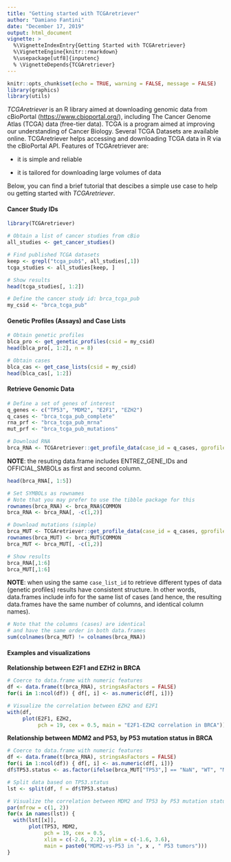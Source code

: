 ```yaml
---
title: "Getting started with TCGAretriever"
author: "Damiano Fantini"
date: "December 17, 2019"
output: html_document
vignette: >
  %\VignetteIndexEntry{Getting Started with TCGAretriever}
  %\VignetteEngine{knitr::rmarkdown}
  %\usepackage[utf8]{inputenc}
  % \VignetteDepends{TCGAretriever}
---
```


```r
knitr::opts_chunk$set(echo = TRUE, warning = FALSE, message = FALSE)
library(graphics)
library(utils)
```

*TCGAretriever* is an R library aimed at downloading genomic data from cBioPortal (<https://www.cbioportal.org/>), including The Cancer Genome Atlas (TCGA) data (free-tier data). TCGA is a program aimed at improving our understanding of Cancer Biology. Several TCGA Datasets are available online. TCGAretriever helps accessing and downloading TCGA data in R via the cBioPortal API. Features of TCGAretriever are: 

- it is simple and reliable 

- it is tailored for downloading large volumes of data

Below, you can find a brief tutorial that descibes a simple use case to help ou getting started with *TCGAretriever*.

#### Cancer Study IDs

```r
library(TCGAretriever)

# Obtain a list of cancer studies from cBio
all_studies <- get_cancer_studies()

# Find published TCGA datasets
keep <- grepl("tcga_pub$", all_studies[,1])
tcga_studies <- all_studies[keep, ]

# Show results
head(tcga_studies[, 1:2])
```

```r
# Define the cancer study id: brca_tcga_pub
my_csid <- "brca_tcga_pub"
```

#### Genetic Profiles (Assays) and Case Lists

```r
# Obtain genetic profiles
blca_pro <- get_genetic_profiles(csid = my_csid)
head(blca_pro[, 1:2], n = 8)
```

```r
# Obtain cases 
blca_cas <- get_case_lists(csid = my_csid)
head(blca_cas[, 1:2])
```

#### Retrieve Genomic Data

```r
# Define a set of genes of interest
q_genes <- c("TP53", "MDM2", "E2F1", "EZH2")
q_cases <- "brca_tcga_pub_complete"
rna_prf <- "brca_tcga_pub_mrna"
mut_prf <- "brca_tcga_pub_mutations"

# Download RNA
brca_RNA <- TCGAretriever::get_profile_data(case_id = q_cases, gprofile_id = rna_prf, glist = q_genes)
```

**NOTE**: the resuting data.frame includes ENTREZ_GENE_IDs and OFFICIAL_SMBOLs as first and second column.

```r
head(brca_RNA[, 1:5])
```

```r
# Set SYMBOLs as rownames
# Note that you may prefer to use the tibble package for this
rownames(brca_RNA) <- brca_RNA$COMMON
brca_RNA <- brca_RNA[, -c(1,2)]

# Download mutations (simple)
brca_MUT <- TCGAretriever::get_profile_data(case_id = q_cases, gprofile_id = mut_prf, glist = q_genes)
rownames(brca_MUT) <- brca_MUT$COMMON
brca_MUT <- brca_MUT[, -c(1,2)]

# Show results
brca_RNA[,1:6]
brca_MUT[,1:6]
```

**NOTE**: when using the same `case_list_id` to retrieve different types of data (genetic profiles) results have consistent structure. In other words, data.frames include info for the same list of cases (and hence, the resulting data.frames have the same number of columns, and identical column names).  

```r
# Note that the columns (cases) are identical 
# and have the same order in both data.frames
sum(colnames(brca_MUT) != colnames(brca_RNA))
```

#### Examples and visualizations

**Relationship between E2F1 and EZH2 in BRCA**

```r
# Coerce to data.frame with numeric features 
df <- data.frame(t(brca_RNA), stringsAsFactors = FALSE)
for(i in 1:ncol(df)) { df[, i] <- as.numeric(df[, i])}

# Visualize the correlation between EZH2 and E2F1
with(df, 
     plot(E2F1, EZH2, 
          pch = 19, cex = 0.5, main = "E2F1-EZH2 correlation in BRCA"))
```

**Relationship between MDM2 and P53, by P53 mutation status in BRCA** 

```r
# Coerce to data.frame with numeric features 
df <- data.frame(t(brca_RNA), stringsAsFactors = FALSE)
for(i in 1:ncol(df)) { df[, i] <- as.numeric(df[, i])}
df$TP53.status <- as.factor(ifelse(brca_MUT["TP53",] == "NaN", "WT", "MUT"))

# Split data based on TP53.status 
lst <- split(df, f = df$TP53.status)

# Visualize the correlation between MDM2 and TP53 by P53 mutation status
par(mfrow = c(1, 2))
for(x in names(lst)) {
  with(lst[[x]], 
       plot(TP53, MDM2, 
            pch = 19, cex = 0.5, 
            xlim = c(-2.6, 2.2), ylim = c(-1.6, 3.6),
            main = paste0("MDM2-vs-P53 in ", x , " P53 tumors")))
}
```

